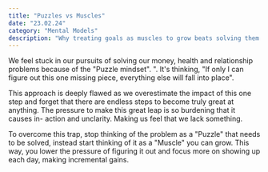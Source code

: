 ```yaml
---
title: "Puzzles vs Muscles"
date: "23.02.24"
category: "Mental Models"
description: "Why treating goals as muscles to grow beats solving them like puzzles"
---
```

We feel stuck in our pursuits of solving our money, health
and relationship problems because of the "Puzzle
mindset". ". It's thinking, "If only I can figure out this one
missing piece, everything else will fall into place".

This approach is deeply flawed as we overestimate the
impact of this one step and forget that there are endless
steps to become truly great at anything. The pressure to
make this great leap is so burdening that it causes in-
action and unclarity. Making us feel that we lack
something.

To overcome this trap, stop thinking of the problem as a
"Puzzle" that needs to be solved, instead start thinking of it
as a "Muscle" you can grow. This way, you lower the
pressure of figuring it out and focus more on showing up
each day, making incremental gains.